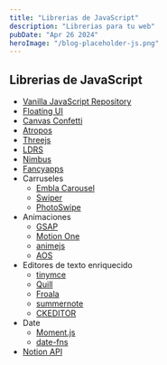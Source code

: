 ```yaml
---
title: "Librerias de JavaScript"
description: "Librerias para tu web"
pubDate: "Apr 26 2024"
heroImage: "/blog-placeholder-js.png"
---
```


## Librerias de JavaScript

-   [Vanilla JavaScript Repository](https://vanillalist.top/)
-   [Floating UI](https://floating-ui.com/)
-   [Canvas Confetti](https://www.kirilv.com/canvas-confetti/)
-   [Atropos](https://atroposjs.com/)
-   [Threejs](https://threejs.org/)
-   [LDRS](https://uiball.com/ldrs/)
-   [Nimbus](https://nimbus.tec.br/)
-   [Fancyapps](https://fancyapps.com/fancybox/)
-   Carruseles
    -   [Embla Carousel](https://www.embla-carousel.com/)
    -   [Swiper](https://swiperjs.com/element)
    -   [PhotoSwipe](https://photoswipe.com/getting-started)
-   Animaciones
    -   [GSAP](https://gsap.com/)
    -   [Motion One](https://motion.dev/)
    -   [animejs](https://animejs.com/)
    -   [AOS](https://michalsnik.github.io/aos/?ref=vanillalist)
-   Editores de texto enriquecido
    -   [tinymce](https://www.tiny.cloud/)
    -   [Quill](https://quilljs.com/docs/upgrading-to-2-0)
    -   [Froala](https://froala.com/)
    -   [summernote](https://summernote.org/)
    -   [CKEDITOR](https://ckeditor.com/docs/ckeditor5/latest/api/index.html)
-   Date
    -   [Moment.js](https://momentjs.com/)
    -   [date-fns](https://date-fns.org/)
-   [Notion API](https://developers.notion.com/)
